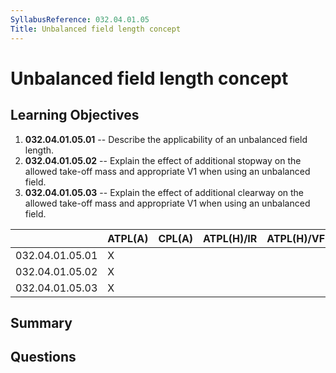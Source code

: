 ```yaml
---
SyllabusReference: 032.04.01.05
Title: Unbalanced field length concept
---
```


# Unbalanced field length concept

## Learning Objectives

1. **032.04.01.05.01** -- Describe the applicability of an unbalanced field
   length.
2. **032.04.01.05.02** -- Explain the effect of additional stopway on the allowed
   take-off mass and appropriate V1 when using an unbalanced field.
3. **032.04.01.05.03** -- Explain the effect of additional clearway on the allowed
   take-off mass and appropriate V1 when using an unbalanced field.

|                 | ATPL(A) | CPL(A) | ATPL(H)/IR | ATPL(H)/VFR | CPL(H) | IR  | CBIR(A) |
| --------------- | ------- | ------ | ---------- | ----------- | ------ | --- | ------- |
| 032.04.01.05.01 | X       |        |            |             |        |     |         |
| 032.04.01.05.02 | X       |        |            |             |        |     |         |
| 032.04.01.05.03 | X       |        |            |             |        |     |         |

## Summary

## Questions
